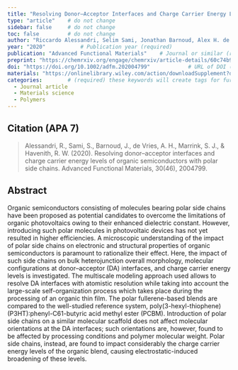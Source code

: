 ```yaml
---
title: "Resolving Donor–Acceptor Interfaces and Charge Carrier Energy Levels of Organic Semiconductors with Polar Side Chains"          # Paper title (required)
type: "article"    # do not change
sidebar: false     # do not change
toc: false         # do not change
author: "Riccardo Alessandri, Selim Sami, Jonathan Barnoud, Alex H. de Vries, Siewert J. Marrink and Remco W. A. Havenith"         # Paper authors (required)
year: "2020"           # Publication year (required)
publication: "Advanced Functional Materials"    # Journal or similar (required)
preprint: "https://chemrxiv.org/engage/chemrxiv/article-details/60c74b9abb8c1a44713db259"       # URL to prepint page (optional)  
doi: "https://doi.org/10.1002/adfm.202004799"            # URL of DOI (required)  
materials: "https://onlinelibrary.wiley.com/action/downloadSupplement?doi=10.1002%2Fadfm.202004799&file=adfm202004799-sup-0001-SuppMat.pdf"      # URL to suplementary info (optional)
categories:        # (required) these keywords will create tags for further filtering. 
  - Journal article
  - Materials science
  - Polymers
---
```


<!-- 
The info below is just an example. 

Both fields are required and they have to be replaced with the respective info for each paper. 

Please notice the `> ` symbol before the citation, it gives it additional styling.  
-->

## Citation (APA 7)      

> Alessandri, R., Sami, S., Barnoud, J., de Vries, A. H., Marrink, S. J., & Havenith, R. W. (2020). Resolving donor–acceptor interfaces and charge carrier energy levels of organic semiconductors with polar side chains. Advanced Functional Materials, 30(46), 2004799.

## Abstract

Organic semiconductors consisting of molecules bearing polar side chains have been proposed as potential candidates to overcome the limitations of organic photovoltaics owing to their enhanced dielectric constant. However, introducing such polar molecules in photovoltaic devices has not yet resulted in higher efficiencies. A microscopic understanding of the impact of polar side chains on electronic and structural properties of organic semiconductors is paramount to rationalize their effect. Here, the impact of such side chains on bulk heterojunction overall morphology, molecular configurations at donor–acceptor (DA) interfaces, and charge carrier energy levels is investigated. The multiscale modeling approach used allows to resolve DA interfaces with atomistic resolution while taking into account the large-scale self-organization process which takes place during the processing of an organic thin film. The polar fullerene-based blends are compared to the well-studied reference system, poly(3-hexyl-thiophene) (P3HT):phenyl-C61-butyric acid methyl ester (PCBM). Introduction of polar side chains on a similar molecular scaffold does not affect molecular orientations at the DA interfaces; such orientations are, however, found to be affected by processing conditions and polymer molecular weight. Polar side chains, instead, are found to impact considerably the charge carrier energy levels of the organic blend, causing electrostatic-induced broadening of these levels.
